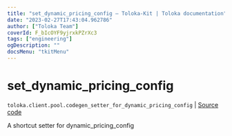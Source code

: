 ```yaml
---
title: "set_dynamic_pricing_config — Toloka-Kit | Toloka documentation"
date: "2023-02-27T17:43:04.962786"
author: ["Toloka Team"]
coverId: F_bIcOYF9yjrxkPZrXc3
tags: ["engineering"]
ogDescription: ""
docsMenu: "tkitMenu"
---
```


# set_dynamic_pricing_config
`toloka.client.pool.codegen_setter_for_dynamic_pricing_config` | [Source code](https://github.com/Toloka/toloka-kit/blob/v1.1.4/src/client/pool/__init__.py#L0)

A shortcut setter for dynamic_pricing_config